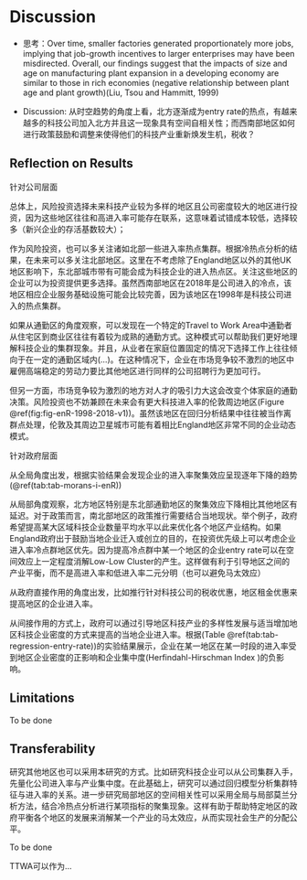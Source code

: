 # Discussion{#discussion}

+ 思考：Over time, smaller factories generated proportionately more jobs, implying that job-growth incentives to larger enterprises may have been misdirected. Overall, our findings suggest that the impacts of size and age on manufacturing plant expansion in a developing economy are similar to those in rich economies (negative relationship between plant age and plant growth)(Liu, Tsou and Hammitt, 1999)

+ Discussion: 从时空趋势的角度上看，北方逐渐成为entry rate的热点，有越来越多的科技公司加入北方并且这一现象具有空间自相关性；而西南部地区如何进行政策鼓励和调整来使得他们的科技产业重新焕发生机，税收？

## Reflection on Results

针对公司层面

总体上，风险投资选择未来科技产业较为多样的地区且公司密度较大的地区进行投资，因为这些地区往往和高进入率可能存在联系，这意味着试错成本较低，选择较多（新兴企业的存活基数较大）；

作为风险投资，也可以多关注诸如北部一些进入率热点集群。根据冷热点分析的结果，在未来可以多关注北部地区。这里在不考虑除了England地区以外的其他UK地区影响下，东北部城市带有可能会成为科技企业的进入热点区。关注这些地区的企业可以为投资提供更多选择。虽然西南部地区在2018年是公司进入的冷点，该地区相应企业服务基础设施可能会比较完善，因为该地区在1998年是科技公司进入的热点集群。

如果从通勤区的角度观察，可以发现在一个特定的Travel to Work Area中通勤者从住宅区到商业区往往有着较为成熟的通勤方式。这种模式可以帮助我们更好地理解科技企业的集群现象。并且，从业者在家庭位置固定的情况下选择工作上往往倾向于在一定的通勤区域内(...)。在这种情况下，企业在市场竞争较不激烈的地区中雇佣高端稳定的劳动力要比其他地区进行同样的公司招聘行为更加可行。

但另一方面，市场竞争较为激烈的地方对人才的吸引力大这会改变个体家庭的通勤决策。风险投资也不妨兼顾在未来会有更大科技进入率的伦敦周边地区(Figure \@ref(fig:fig-enR-1998-2018-v1))。虽然该地区在回归分析结果中往往被当作离群点处理，伦敦及其周边卫星城市可能有着相比England地区非常不同的企业动态模式。

针对政府层面

从全局角度出发，根据实验结果会发现企业的进入率聚集效应呈现逐年下降的趋势 (\@ref(tab:tab-morans-i-enR))

从局部角度观察，北方地区特别是东北部通勤地区的聚集效应下降相比其他地区有延迟。对于政策而言，南北部地区的政策推行需要结合当地现状。举个例子，政府希望提高某大区域科技企业数量平均水平以此来优化各个地区产业结构。如果England政府出于鼓励当地企业迁入或创立的目的，在投资优先级上可以考虑企业进入率冷点群地区优先。因为提高冷点群中某一个地区的企业entry rate可以在空间效应上一定程度消解Low-Low Cluster的产生。这样做有利于引导地区之间的产业平衡，而不是高进入率和低进入率二元分明（也可以避免马太效应）

从政府直接作用的角度出发，比如推行针对科技公司的税收优惠，地区租金优惠来提高地区的企业进入率。

从间接作用的方式上，政府可以通过引导地区科技产业的多样性发展与适当增加地区科技企业密度的方式来提高的当地企业进入率。根据(Table \@ref(tab:tab-regression-entry-rate))的实验结果展示，企业在某一地区在某一时段的进入率受到地区企业密度的正影响和企业集中度(Herfindahl-Hirschman Index )的负影响。


## Limitations

To be done

## Transferability 

研究其他地区也可以采用本研究的方式。比如研究科技企业可以从公司集群入手，先量化公司进入率与产业集中度。在此基础上，研究可以通过回归模型分析集群特征与进入率的关系。进一步研究局部地区的空间相关性可以采用全局与局部莫兰分析方法，结合冷热点分析进行某项指标的聚集现象。这样有助于帮助特定地区的政府平衡各个地区的发展来消解某一个产业的马太效应，从而实现社会生产的分配公平。

To be done

TTWA可以作为...
